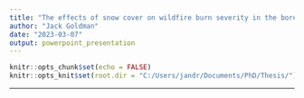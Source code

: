 ```yaml
---
title: "The effects of snow cover on wildfire burn severity in the boreal forest "
author: "Jack Goldman"
date: "2023-03-07"
output: powerpoint_presentation
---
```


```r
knitr::opts_chunk$set(echo = FALSE)
knitr::opts_knit$set(root.dir = "C:/Users/jandr/Documents/PhD/Thesis/")
```

---

